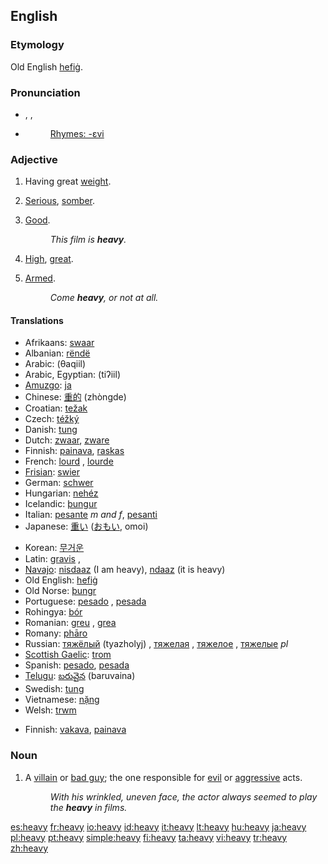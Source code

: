 ==English==

{{rank|company|sweet|duty|614|heavy|single|foot|beauty}}

===Etymology===
Old English [[hefig|hefiġ]].

===Pronunciation===
*{{AHD|hev'i}}, {{IPA|/ˈhɛvi/}}, {{SAMPA|/"hEvi/}}
*{{audio|en-us-heavy.ogg|Audio (US)}}
*:[[Rhymes:English:-ɛvi|Rhymes: -ɛvi]]

===Adjective===
{{en-adj|heavier|heaviest}}

# {{italbrac|of a physical object}} Having great [[weight]].
# {{italbrac|of a topic}} [[serious|Serious]], [[somber]].
# {{context|UK|slang}} [[Good]].
#:''This film is '''heavy'''.''
# {{italbrac|of a rate of flow}} [[high|High]], [[great]].
# {{context|UK|slang}} [[Armed]].
#:''Come '''heavy''', or not at all.''

====Translations====
{{trans-top|having great weight}}
*Afrikaans: [[swaar]]
*Albanian: [[rëndë]]
*Arabic: {{ARchar|[[ثقيل]]}} (θaqiil)
*Arabic, Egyptian: {{ARchar|[[تقيل]]}} (tiʔiil)
*[[Amuzgo]]: [[ja]]
*Chinese: [[重的]] (zhòngde)
*Croatian: [[težak]]
*Czech: [[téžký]]
*Danish: [[tung]]
*Dutch: [[zwaar]], [[zware]]
*Finnish: [[painava]], [[raskas]]
*French: [[lourd]] {{m}}, [[lourde]] {{f}}
*[[Frisian]]: [[swier]]
*German: [[schwer]]
*Hungarian: [[nehéz]]
*Icelandic: [[þungur]]
*Italian: [[pesante]] ''m and f'', [[pesanti]]
*Japanese: [[重い]] ([[おもい]], omoi)
{{trans-mid}}
*Korean: [[무거운]]
*Latin: [[gravis]] {{m}}, {{f}}
*[[Navajo]]: [[nisdaaz]] (I am heavy), [[ndaaz]] (it is heavy)
*Old English: [[hefig|hefiġ]]
*Old Norse: [[þungr]]
*Portuguese: [[pesado]] {{m}}, [[pesada]] {{f}}
*Rohingya: [[bór]]
*Romanian: [[greu]] {{m}}, [[grea]] {{f}}
*Romany: [[phāro]]
*Russian: [[тяжелый|тяжёлый]] (tyazholyj) {{m}}, [[тяжелая]] {{f}}, [[тяжелое]] {{n}}, [[тяжелые]] ''pl''
*[[Scottish Gaelic]]: [[trom]]
*Spanish: [[pesado]], [[pesada]]
*[[Telugu]]: [[బరువైన]] (baruvaina)
*Swedish: [[tung]]
*Vietnamese: [[nặng]]
*Welsh: [[trwm]]
{{trans-bottom}}

{{trans-top|serious}}
*Finnish: [[vakava]], [[painava]]
{{trans-mid}}
{{trans-bottom}}

===Noun===
{{en-noun}}

# A [[villain]] or [[bad guy]]; the one responsible for [[evil]] or [[aggressive]] acts.
#:''With his wrinkled, uneven face, the actor always seemed to play the '''heavy''' in films.''

[[es:heavy]]
[[fr:heavy]]
[[io:heavy]]
[[id:heavy]]
[[it:heavy]]
[[lt:heavy]]
[[hu:heavy]]
[[ja:heavy]]
[[pl:heavy]]
[[pt:heavy]]
[[simple:heavy]]
[[fi:heavy]]
[[ta:heavy]]
[[vi:heavy]]
[[tr:heavy]]
[[zh:heavy]]